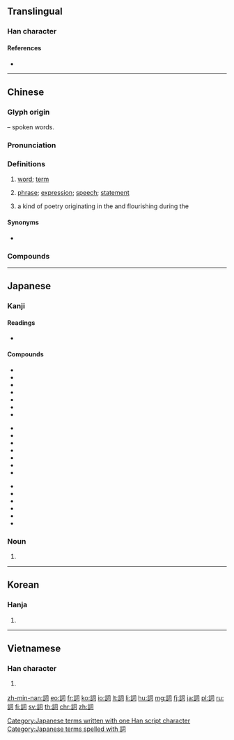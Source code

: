 {{character info/new}}
{{also|词}}
==Translingual==

===Han character===
{{Han char|rn=149|rad=言|as=05|sn=12|four=07620|canj=YRSMR|ids=⿰言司}}

====References====
* {{Han ref|kx=1156.090|dkj=35394|dj=1621.110|hdz=63957.090|uh=8A5E|ud=35422|bh=B5FC|bd=46588}}

----

==Chinese==
{{zh-forms|s=词}}

===Glyph origin===
{{Han etym}}
{{Han compound|言|t1=speech|司|ls=psc|c1=s|c2=p}} – spoken words.

===Pronunciation===
{{zh-pron
|m=cí
|ma=y
|c=ci4
|h=pfs=chhṳ̀
|md=sṳ̀
|mn=sû
|w=3zr
|mc=y
|oc=y
|cat=n
}}

===Definitions===
{{zh-hanzi}}

# [[word]]; [[term]]
#: {{zh-x|詞典|(word) dictionary}}
#: {{zh-x|單詞|(distinct) word}}
#: {{zh-x|詞語|word, term}}
# [[phrase]]; [[expression]]; [[speech]]; [[statement]]
# {{lb|zh|literature}} a kind of poetry originating in the {{w|Tang dynasty}} and flourishing during the {{w|Song dynasty}}

====Synonyms====
* {{zh-l|辭}}

===Compounds===
{{zh-der|詞典|詞調|詞法|詞鋒|詞賦|詞乾|詞根|詞根語|詞華|詞話|詞彙|詞彙學|詞句|詞類|詞令|詞牌|詞譜|詞曲|詞嵌|詞人|詞訟|詞素|詞頭|詞尾|詞形|詞性|詞序|詞義|詞餘|詞語|詞韻|詞藻|詞組|詞章|詞綴|一面之詞|不定冠詞|中立詞|中詞|主導詞|主詞|九品詞|人間詞話|介詞|他動詞|代名詞|代詞|仿譯詞|作詩填詞|供詞|借詞|偏激之詞|內動詞|具體名詞|冗詞贅句|冠詞|判斷詞|判詞|前置詞|副詞|加詞|助動詞|助詞|動名詞|動詞|包攬詞訟|南詞|博學宏詞|及物動詞|反義詞|口詞|古語詞|各執一詞|合成詞|合義複詞|同動詞|同形詞|同源詞|同義詞|同音詞|名詞|唱詞|唱門詞兒|唸唸有詞|單位詞|單純詞|單詞|單音詞|喻詞|嘆詞|嚴詞|嚴詞厲色|四明南詞|固定詞組|基本詞彙|填詞|外交詞令|外動詞|多義詞|大張其詞|大放厥詞|太平歌詞|婉詞|宋詞|宮詞|實詞|專有名詞|對口詞|對詞|小山詞|巴渝詞|帖子詞|常用詞|度詞|廣告詞|弔詞|張大其詞|強詞奪理|彈詞|形容詞|微詞|念念有詞|息詞|情詞懇切|情詞易工|意謂動詞|感嘆詞|慢詞|慷慨陳詞|托詞|投詞|抽象名詞|指稱詞|捏詞|措詞|提詞|揚州彈詞|搊彈詞|摛詞|摹聲詞|擬聲詞|攔詞|攔詞抵辯|支吾其詞|敬詞|數位詞|數詞|數量詞|新名詞|方位詞|普通名詞|杭州評詞|枝詞蔓語|根詞|構詞惑眾|構詞法|歌詞|止詞|歷史名詞|歷史語詞|沒詞兒|派生詞|浮詞曲說|涯詞|清真詞|清詞麗句|演說詞|漱玉詞|片面之詞|狀聲詞|狀詞|獻詞|理屈詞窮|生詞|用詞|異詞|疊詞|疑問代詞|發刊詞|發端詞|發語詞|白詞念賦|盲詞|直譯詞|相似詞|相反詞|眾口一詞|砌詞|祝詞|禱詞|稱詞|端詞|竹枝詞|答詞|系詞|絕命詞|經傳釋詞|義正詞嚴|自由詞組|致使動詞|致詞|臺詞|興詞|花菴詞選|蔓詞|蕙風詞話|藉詞|藏詞|蘇州彈詞|虛詞|衍聲複詞|表詞|補詞|複合詞|複合量詞|複詞|複音詞|褒義詞|褒詞|言詞|言詞泠泠|言詞辯論|訓詞|託詞|訛詞兒|詞不悉心|詞不達意|詞典學|詞嚴義密|詞嚴義正|詞學|詞宗|詞幹|詞律|詞意|詞文|詞族|詞林|詞林紀事|詞條|詞清訟簡|詞源|詞無枝葉|詞狀|詞眼|詞窮|詞窮理屈|詞窮理盡|詞窮理絕|詞綜|詞義學|詞翰|詞色|詞華典贍|詞詮|詞采|詩詞|詩詞歌賦|詭詞|誓詞|語助詞|語氣詞|語詞|說詞|調詞架訟|諂詞令色|諛詞|諢詞小說|諷詞|謂詞|謙詞|謝詞|證詞|象聲詞|貶義詞|貶詞|賀詞|賓詞|賴詞兒|賺詞|造詞|連廂詞|連接詞|連詞|過甚其詞|道情詞|遣詞立意|量詞|閃爍其詞|關係詞|關切補詞|限制詞|雅詞|集合名詞|電腦詞典|青詞|音正詞圓|音譯詞|頌詞|題詞|飾詞|騙詞|體詞|鼓兒詞|鼓子詞|鼓詞}}

----

==Japanese==

===Kanji===
{{ja-kanji|grade=6|rs=言05}}

====Readings====
* {{ja-readings|kanon=[[し]] (shi)|goon=[[じ]] (ji)|kun=[[ことば]] (kotoba)|nanori=}}

====Compounds====
{{der-top}}
{{top3}}
* {{ja-r|歌詞|かし}}
* {{ja-r|品詞|ひんし}}
* {{ja-r|祝詞|のりと}}
* {{ja-r|合い詞|あいことば}}
* {{ja-r|名詞|めいし}}
* {{ja-r|副詞|ふくし}}
* {{ja-r|哀詞|あいし}}
{{mid3}}
* {{ja-r|動詞|どうし}}
* {{ja-r|忌詞|いみことば}}
* {{ja-r|格助詞|かくじょし}}
* {{ja-r|指定詞|していし}}
* {{ja-r|助動詞|じょどうし}}
* {{ja-r|類別詞|るいべつし}}
* {{ja-r|懸詞|かいことば}}
{{mid3}}
* {{ja-r|間投詞|かんとうし}}
* {{ja-r|形容詞|けいようし}}
* {{ja-r|形容動詞|けいようどうし}}
* {{ja-r|接続詞|せつぞくし}}
* {{ja-r|定冠詞|ていかんし}}
* {{ja-r|不定冠詞|ふていかんし}}
{{bottom}}
{{der-bottom}}

===Noun===
{{ja-noun|ことば}}

# {{alternative spelling of|言葉|lang=ja}}

[[Category:Japanese terms written with one Han script character]]
[[Category:Japanese terms spelled with 詞]]

----

==Korean==

===Hanja===
{{ko-hanja|hangeul=사|eumhun=}}

# {{defn|lang=ko|sort=言05}}

----

==Vietnamese==

===Han character===
{{vi-hantu|từ|rs=言05}}

# {{defn|lang=vi|sort=言05}}

[[zh-min-nan:詞]]
[[eo:詞]]
[[fr:詞]]
[[ko:詞]]
[[io:詞]]
[[lt:詞]]
[[li:詞]]
[[hu:詞]]
[[mg:詞]]
[[fj:詞]]
[[ja:詞]]
[[pl:詞]]
[[ru:詞]]
[[fi:詞]]
[[sv:詞]]
[[th:詞]]
[[chr:詞]]
[[zh:詞]]